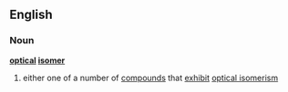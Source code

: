 ==English==
===Noun===
'''[[optical]] [[isomer]]'''
#{{chemistry}} either one of a number of [[compound]]s that [[exhibit]] [[optical isomerism]]